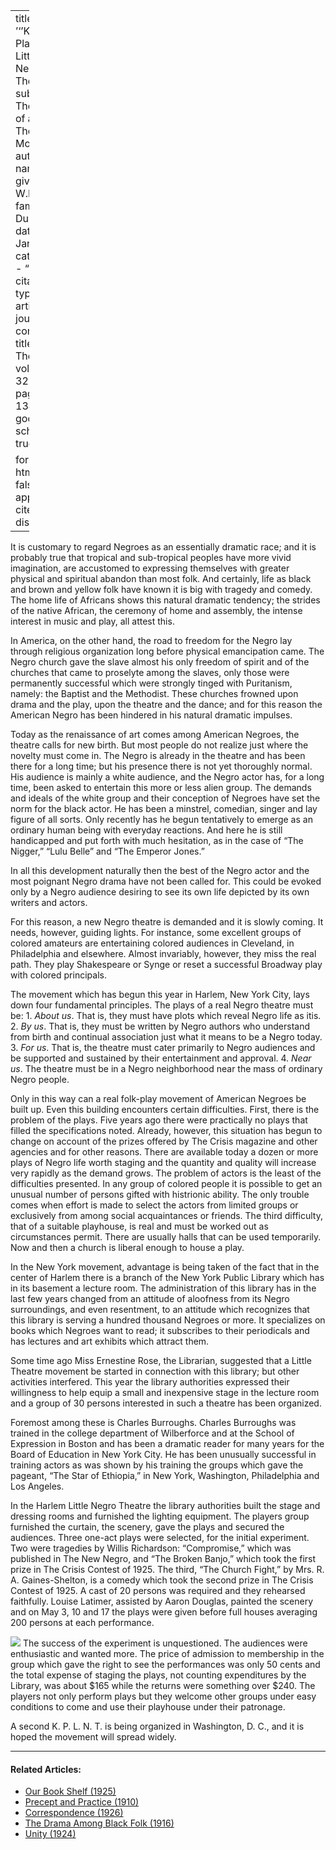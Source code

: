 
---
title: '''Krigwa Players Little Negro Theatre'''
subtitle: The Story of a Little Theatre Movement
author:
  - name:
      given: W.E.B.
      family: Du Bois
date: Jan. 1926
categories: 
  - ""
citation: 
  type: article-journal
  container-title: The Crisis
  volume: 32
  issue: 3
  page: 134-136
google-scholar: true

format:
  html:
    toc: false
    appendix-cite-as: display
---


It is customary to regard Negroes as an essentially dramatic race; and it is probably true that tropical and sub-tropical peoples have more vivid imagination, are accustomed to expressing themselves with greater physical and spiritual abandon than most folk. And certainly, life as black and brown and yellow folk have known it is big with tragedy and comedy. The home life of Africans shows this natural dramatic tendency; the strides of the native African, the ceremony of home and assembly, the intense interest in music and play, all attest this.

In America, on the other hand, the road to freedom for the Negro lay through religious organization long before physical emancipation came. The Negro church gave the slave almost his only freedom of spirit and of the churches that came to proselyte among the slaves, only those were permanently successful which were strongly tinged with Puritanism, namely: the Baptist and the Methodist. These churches frowned upon drama and the play, upon the theatre and the dance; and for this reason the American Negro has been hindered in his natural dramatic impulses.

Today as the renaissance of art comes among American Negroes, the theatre calls for new birth. But most people do not realize just where the novelty must come in. The Negro is already in the theatre and has been there for a long time; but his presence there is not yet thoroughly normal. His audience is mainly a white audience, and the Negro actor has, for a long time, been asked to entertain this more or less alien group. The demands and ideals of the white group and their conception of Negroes have set the norm for the black actor. He has been a minstrel, comedian, singer and lay figure of all sorts. Only recently has he begun tentatively to emerge as an ordinary human being with everyday reactions. And here he is still handicapped and put forth with much hesitation, as in the case of "The Nigger," "Lulu Belle" and "The Emperor Jones."

 In all this development naturally then the best of the Negro actor and the most poignant Negro drama have not been called for. This could be evoked only by a Negro audience desiring to see its own life depicted by its own writers and actors.



For this reason, a new Negro theatre is demanded and it is slowly coming. It needs, however, guiding lights. For instance, some excellent groups of colored amateurs are entertaining colored audiences in Cleveland, in Philadelphia and elsewhere. Almost invariably, however, they miss the real path. They play Shakespeare or Synge or reset a successful Broadway play with colored principals.

The movement which has begun this year in Harlem, New York City, lays down four fundamental principles. The plays of a real Negro theatre must be: 1. *About us*. That is, they must have plots which reveal Negro life as itis. 2. *By us*. That is, they must be written by Negro authors who understand from birth and continual association just what it means to be a Negro today. 3. *For us*. That is, the theatre must cater primarily to Negro audiences and be supported and sustained by their entertainment and approval. 4. *Near us*. The theatre must be in a Negro neighborhood near the mass of ordinary Negro people.

Only in this way can a real folk-play movement of American Negroes be built up. Even this building encounters certain difficulties. First, there is the problem of the plays. Five years ago there were practically no plays that filled the specifications noted. Already, however, this situation has begun to change on account of the prizes offered by <span class = "small-caps">The Crisis</span> magazine and other agencies and for other reasons. There are available today a dozen or more plays of Negro life worth staging and the quantity and quality will increase very rapidly as the demand grows. The problem of actors is the least of the difficulties presented. In any group of colored people it is possible to get an unusual number of persons gifted with histrionic ability. The only trouble comes when effort is made to select the actors from limited groups or exclusively from among social acquaintances or friends. The third difficulty, that of a suitable playhouse, is real and must be worked out as circumstances permit. There are usually halls that can be used temporarily. Now and then a church is liberal enough to house a play.

In the New York movement, advantage is being taken of the fact that in the center of Harlem there is a branch of the New York Public Library which has in its basement a lecture room. The administration of this library has in the last few years changed from an attitude of aloofness from its Negro surroundings, and even resentment, to an attitude which recognizes that this library is serving a hundred thousand Negroes or more. It specializes on books which Negroes want to read; it subscribes to their periodicals and has lectures and art exhibits which attract them.



 Some time ago Miss Ernestine Rose, the Librarian, suggested that a Little Theatre movement be started in connection with this library; but other activities interfered. This year the library authorities expressed their willingness to help equip a small and inexpensive stage in the lecture room and a group of 30 persons interested in such a theatre has been organized.



Foremost among these is Charles Burroughs. Charles Burroughs was trained in the college department of Wilberforce and at the School of Expression in Boston and has been a dramatic reader for many years for the Board of Education in New York City. He has been unusually successful in training actors as was shown by his training the groups which gave the pageant, "The Star of Ethiopia," in New York, Washington, Philadelphia and Los Angeles.



In the Harlem Little Negro Theatre the library authorities built the stage and dressing rooms and furnished the lighting equipment. The players group furnished the curtain, the scenery, gave the plays and secured the audiences. Three one-act plays were selected, for the initial experiment. Two were tragedies by Willis Richardson: "Compromise," which was published in The New Negro, and "The Broken Banjo," which took the first prize in <span class = "small-caps">The Crisis</span> Contest of 1925. The third, "The Church Fight," by Mrs. R. A. Gaines-Shelton, is a comedy which took the second prize in <span class = "small-caps">The Crisis</span> Contest of 1925. A cast of 20 persons was required and they rehearsed faithfully. Louise Latimer, assisted by Aaron Douglas, painted the scenery and on May 3, 10 and 17 the plays were given before full houses averaging 200 persons at each performance.

![](../../../Images/lnt.png)
The success of the experiment is unquestioned. The audiences were enthusiastic and wanted more. The price of admission to membership in the group which gave the right to see the performances was only 50 cents and the total expense of staging the plays, not counting expenditures by the Library, was about $165 while the returns were something over $240. The players not only perform plays but they welcome other groups under easy conditions to come and use their playhouse under their patronage.

A second K. P. L. N. T. is being organized in Washington, D. C., and it is hoped the movement will spread widely.

<!-- Similar articles start here -->
<div  class="clear-wrap"></div>
<hr>
#### Related Articles:

* [Our Book Shelf (1925)](/Volumes/31/01/our_bookshelf.html)
* [Precept and Practice (1910)](/Volumes/01/02/precept_and_practice.html)
* [Correspondence (1926)](/Volumes/31/05/correspondence.html)
* [The Drama Among Black Folk (1916)](/Volumes/12/03/drama_among_black_folk.html)
* [Unity (1924)](/Volumes/28/03/unity.html)

<!-- Similar articles end here -->